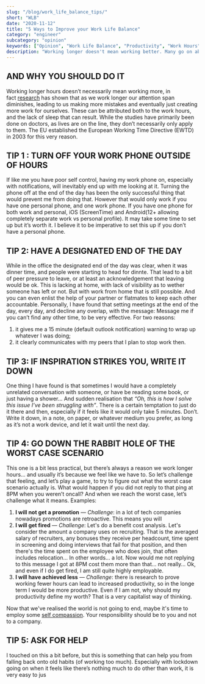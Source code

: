 ```yaml
---
slug: "/blog/work_life_balance_tips/"
short: "WLB"
date: "2020-11-12"
title: "5 Ways to Improve your Work Life Balance"
category: "engineer"
subcategory: "opinion"
keywords: ["Opinion", "Work Life Balance", "Productivity", "Work Hours", "Tips", "Help", "Work Better Not Longer"]
description: "Working longer doesn't mean working better. Many go on about Work Life balance, but many companies have policies that go against it. Here's my top tips on practical things I do to improve my work life balance."
---
```


## AND WHY YOU SHOULD DO IT
Working longer hours doesn’t necessarily mean working more, in fact [research](https://www.tandfonline.com/doi/abs/10.1080/00140137808931725) has shown that as we work longer our attention span diminishes, leading to us making more mistakes and eventually just creating more work for ourselves. These can be attributed both to the work hours, and the lack of sleep that can result.
While the studies have primarily been done on doctors, as lives are on the line, they don’t necessarily only apply to them. The EU established the European Working Time Directive (EWTD) in 2003 for this very reason.
## TIP 1 : TURN OFF YOUR WORK PHONE OUTSIDE OF HOURS
If like me you have poor self control, having my work phone on, especially with notifications, will inevitably end up with me looking at it. Turning the phone off at the end of the day has been the only successful thing that would prevent me from doing that. However that would only work if you have one personal phone, and one work phone. If you have one phone for both work and personal, iOS (ScreenTime) and Android(12+ allowing completely separate work vs personal profile). It may take some time to set up but it’s worth it. I believe it to be imperative to set this up if you don’t have a personal phone.
## TIP 2: HAVE A DESIGNATED END OF THE DAY
While in the office the designated end of the day was clear, when it was dinner time, and people were starting to head for dinnte. That lead to a bit of peer pressure to leave, or at least an acknowledgement that leaving would be ok. This is lacking at home, with lack of visibility as to wether someone has left or not. But with work from home that is still possible. And you can even enlist the help of your partner or flatmates to keep each other accountable.
Personally, I have found that setting meetings at the end of the day, every day, and decline any overlap, with the message: Message me if you can’t find any other time, to be very effective. For two reasons:
1. it gives me a 15 minute (default outlook notification) warning to wrap up whatever I was doing;
2. it clearly communicates with my peers that I plan to stop work then.

## TIP 3: IF INSPIRATION STRIKES YOU, WRITE IT DOWN
One thing I have found is that sometimes I would have a completely unrelated conversation with someone, or have be reading some book, or just having a shower... And sudden realisation that *“Oh, this is how I solve this issue I’ve been struggling with”*. There is a certain temptation to just do it there and then, especially if it feels like it would only take 5 minutes. Don’t. Write it down, in a note, on paper, or whatever medium you prefer, as long as it’s not a work device, and let it wait until the next day.

## TIP 4: GO DOWN THE RABBIT HOLE OF THE WORST CASE SCENARIO
This one is a bit less practical, but there’s always a reason we work longer hours... and usually it’s because we feel like we have to. So let’s challenge that feeling, and let’s play a game, to try to figure out what the worst case scenario actually is. What would happen if you did not reply to that ping at 8PM when you weren’t oncall? And when we reach the worst case, let’s challenge what it means. Examples:
1. **I will not get a promotion** — *Challenge*: in a lot of tech companies nowadays promotions are retroactive. This means you will 
2. **I will get fired** — *Challenge*: 
Let's do a benefit cost analysis. Let's consider the amount a company uses on recruiting. That is the averaged salary of recruiters, any bonuses they receive per headcount, time spent in screening and doing interviews that fail for that position, and then there's the time spent on the employee who does join, that often includes relocation... In other words... a lot. Now would me not replying to this message I got at 8PM cost them more than that... not really... Ok, and even if I do get fired, I am still quite highly employable.
3. **I will have achieved less** — *Challenge*: there is research to prove working fewer hours can lead to increased productivity, so in the longe term I would be more productive. Even if I am not, why should my productivity define my worth? That is a very capitalist way of thinking.

Now that we've realised the world is not going to end, maybe it's time to employ some [self compassion](https://greatergood.berkeley.edu/article/item/how_to_bring_self_compassion_to_work_with_you). Your responsibility should be to you and not to a company.

## TIP 5: ASK FOR HELP
I touched on this a bit before, but this is something that can help you from falling back onto old habits (of working too much). Especially with lockdown going on when it feels like there’s nothing much to do other than work, it is very easy to jus